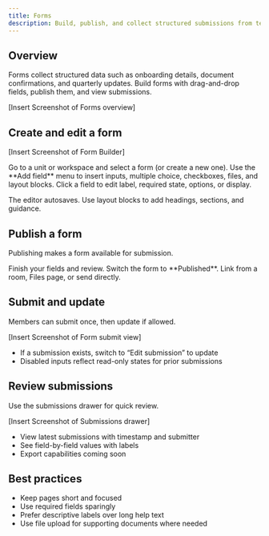```yaml
---
title: Forms
description: Build, publish, and collect structured submissions from teams and units. Use submissions in rooms, files, and reports.
---
```



## Overview

Forms collect structured data such as onboarding details, document confirmations, and quarterly updates. Build forms with drag-and-drop fields, publish them, and view submissions.

<DevOnly>[Insert Screenshot of Forms overview]</DevOnly>

## Create and edit a form

<DevOnly>[Insert Screenshot of Form Builder]</DevOnly>

<Steps>
  <Step title="Open form">Go to a unit or workspace and select a form (or create a new one).</Step>
  <Step title="Add fields">Use the **Add field** menu to insert inputs, multiple choice, checkboxes, files, and layout blocks.</Step>
  <Step title="Configure">Click a field to edit label, required state, options, or display.</Step>
</Steps>

The editor autosaves. Use layout blocks to add headings, sections, and guidance.

## Publish a form

Publishing makes a form available for submission.

<Steps>
  <Step title="Finalize">Finish your fields and review.</Step>
  <Step title="Publish">Switch the form to **Published**.</Step>
  <Step title="Share or embed">Link from a room, Files page, or send directly.</Step>
</Steps>

## Submit and update

Members can submit once, then update if allowed.

<DevOnly>[Insert Screenshot of Form submit view]</DevOnly>

- If a submission exists, switch to “Edit submission” to update
- Disabled inputs reflect read-only states for prior submissions

## Review submissions

Use the submissions drawer for quick review.

<DevOnly>[Insert Screenshot of Submissions drawer]</DevOnly>

- View latest submissions with timestamp and submitter
- See field-by-field values with labels
- Export capabilities coming soon

## Best practices

- Keep pages short and focused
- Use required fields sparingly
- Prefer descriptive labels over long help text
- Use file upload for supporting documents where needed

